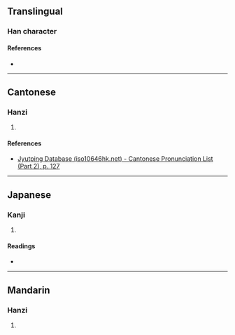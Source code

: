 {{character info}}
==Translingual==

===Han character===
{{Han char|rn=75|rad=木|as=06|sn=10|four=47982|canj=DIMO|ids=⿰[[木]][[次]]}}

====References====
* {{Han ref|kx=0523.080|dkj=14717|dj=0911.040|hdz=21206.020|uh=6828|ud=26664|bh=D1EF|bd=53743}}

----

==Cantonese==

===Hanzi===
{{yue-hanzi|jyut=[[ci3]]|y=chi3}}

# {{rfdef|yue|sort=木06}}

====References====
* [http://www.iso10646hk.net/jp/document/download.jsp Jyutping Database (iso10646hk.net) - Cantonese Pronunciation List (Part 2), p. 127]

----

==Japanese==

===Kanji===
{{ja-kanji|grade=|rs=木06}}

# {{rfdef|ja|sort=木06}}

====Readings====
* {{ja-readings|on=[[せつ]] (setsu), [[せち]] (sechi), [[し]] (shi)|kun=[[たる]] (taru), [[はり]] (hari)}}

----

==Mandarin==

===Hanzi===
{{cmn-hanzi|pin=[[cì]] ([[ci4]])|wg=tz'u<sup>4</sup>}}

# {{rfdef|cmn|sort=木06}}